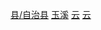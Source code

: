 [[Category:玉溪区县|县/自治县]]
[[Category:云南省民族自治县|玉溪]]
[[Category:中国彝族自治县|云]]
[[Category:中国傣族自治县|云]]

{{catmore|新平彝族傣族自治县|云南省新平彝族傣族自治县}}